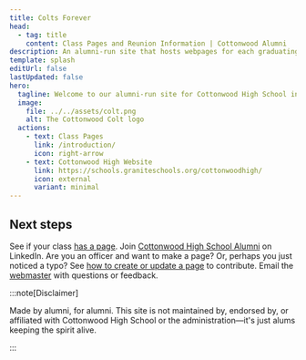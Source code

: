 ```yaml
---
title: Colts Forever
head:
  - tag: title
    content: Class Pages and Reunion Information | Cottonwood Alumni
description: An alumni-run site that hosts webpages for each graduating class. Find and/or publish reunion information all in one place.
template: splash
editUrl: false
lastUpdated: false
hero:
  tagline: Welcome to our alumni-run site for Cottonwood High School in Murray, UT. A one-stop site to share reunion information with your graduating class.
  image:
    file: ../../assets/colt.png
    alt: The Cottonwood Colt logo
  actions:
    - text: Class Pages
      link: /introduction/
      icon: right-arrow
    - text: Cottonwood High Website
      link: https://schools.graniteschools.org/cottonwoodhigh/
      icon: external
      variant: minimal
---
```



## Next steps

<CardGrid stagger>
  <Card title="Find your graduating class" icon="document">
    See if your class <a href="/introduction/">has a page</a>.
  </Card>
  <Card title="Network with us" icon="linkedin">
    Join <a href="https://www.linkedin.com/groups/13573495/">Cottonwood High School Alumni</a> on LinkedIn.
  </Card>
  <Card title="Create or update a class page" icon="pencil">
    Are you an officer and want to make a page?
    Or, perhaps you just noticed a typo?
    See <a href="/guides/create-a-page/">how to create or update a page</a> to contribute.
  </Card>
  <Card title="Get in touch" icon="email">
    Email the <a href="mailto:admin@cottonwoodhigh.school">webmaster</a> with questions or feedback.
  </Card>
</CardGrid>


:::note[Disclaimer]

Made by alumni, for alumni.
This site is not maintained by, endorsed by, or affiliated with Cottonwood High School or the administration—it's just alums keeping the spirit alive.

:::
